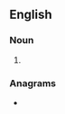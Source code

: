==English==

===Noun===
{{en-noun}}

# {{alternative spelling of|en|noogie}}

===Anagrams===
* {{anagrams|en|a=gnooy|goony|yoong}}